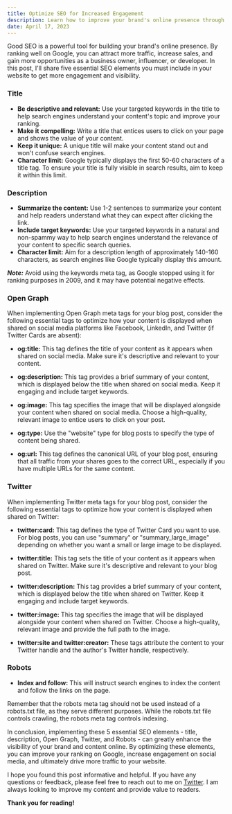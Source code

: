 ```yaml
---
title: Optimize SEO for Increased Engagement
description: Learn how to improve your brand's online presence through 5 essential SEO elements.Increase engagement and drive more traffic to your site.
date: April 17, 2023
---
```


Good SEO is a powerful tool for building your brand's online presence. By ranking well on Google, you can attract more traffic, increase sales, and gain more opportunities as a business owner, influencer, or developer. In this post, I'll share five essential SEO elements you must include in your website to get more engagement and visibility.

### Title

- **Be descriptive and relevant:** Use your targeted keywords in the title to help search engines understand your content's topic and improve your ranking.
- **Make it compelling:** Write a title that entices users to click on your page and shows the value of your content.
- **Keep it unique:** A unique title will make your content stand out and won't confuse search engines.
- **Character limit:** Google typically displays the first 50-60 characters of a title tag. To ensure your title is fully visible in search results, aim to keep it within this limit.

### Description

- **Summarize the content:** Use 1-2 sentences to summarize your content and help readers understand what they can expect after clicking the link.
- **Include target keywords:** Use your targeted keywords in a natural and non-spammy way to help search engines understand the relevance of your content to specific search queries.
- **Character limit:** Aim for a description length of approximately 140-160 characters, as search engines like Google typically display this amount.

**_Note:_** Avoid using the keywords meta tag, as Google stopped using it for ranking purposes in 2009, and it may have potential negative effects.

### Open Graph

When implementing Open Graph meta tags for your blog post, consider the following essential tags to optimize how your content is displayed when shared on social media platforms like Facebook, LinkedIn, and Twitter (if Twitter Cards are absent):

- **og:title:** This tag defines the title of your content as it appears when shared on social media. Make sure it's descriptive and relevant to your content.

- **og:description:** This tag provides a brief summary of your content, which is displayed below the title when shared on social media. Keep it engaging and include target keywords.

- **og:image:** This tag specifies the image that will be displayed alongside your content when shared on social media. Choose a high-quality, relevant image to entice users to click on your post.

- **og:type:** Use the "website" type for blog posts to specify the type of content being shared.

- **og:url:** This tag defines the canonical URL of your blog post, ensuring that all traffic from your shares goes to the correct URL, especially if you have multiple URLs for the same content.

### Twitter

When implementing Twitter meta tags for your blog post, consider the following essential tags to optimize how your content is displayed when shared on Twitter:

- **twitter:card:** This tag defines the type of Twitter Card you want to use. For blog posts, you can use "summary" or "summary_large_image" depending on whether you want a small or large image to be displayed.

- **twitter:title:** This tag sets the title of your content as it appears when shared on Twitter. Make sure it's descriptive and relevant to your blog post.

- **twitter:description:** This tag provides a brief summary of your content, which is displayed below the title when shared on Twitter. Keep it engaging and include target keywords.

- **twitter:image:** This tag specifies the image that will be displayed alongside your content when shared on Twitter. Choose a high-quality, relevant image and provide the full path to the image.

- **twitter:site and twitter:creator:** These tags attribute the content to your Twitter handle and the author's Twitter handle, respectively.

### Robots

- **Index and follow:** This will instruct search engines to index the content and follow the links on the page.

Remember that the robots meta tag should not be used instead of a robots.txt file, as they serve different purposes. While the robots.txt file controls crawling, the robots meta tag controls indexing.

In conclusion, implementing these 5 essential SEO elements - title, description, Open Graph, Twitter, and Robots - can greatly enhance the visibility of your brand and content online. By optimizing these elements, you can improve your ranking on Google, increase engagement on social media, and ultimately drive more traffic to your website.

I hope you found this post informative and helpful. If you have any questions or feedback, please feel free to reach out to me on [Twitter](https://twitter.com/SameerJadav_). I am always looking to improve my content and provide value to readers.

**Thank you for reading!**
